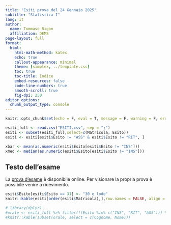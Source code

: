 ```yaml
---
title: 'Esiti prova del 24 Gennaio 2025'
subtitle: "Statistica I"
lang: it
author:
  name: Tommaso Rigon
  affiliation: DEMS
page-layout: full
format:
  html:
    html-math-method: katex
    echo: true
    callout-appearance: minimal
    theme: [simplex, ../template.css]
    toc: true
    toc-title: Indice
    embed-resources: false
    code-line-numbers: true
    smooth-scroll: true
    fig-dpi: 250
editor_options: 
  chunk_output_type: console
---
```


```r
knitr::opts_chunk$set(echo = F, eval = T, message = F, warning = F, error = F, comment = NA, cache = F, include = T, R.options = list(width = 100), collapse = T, dpi = 200, fig.align = "center", fig.height = 4.5, fig.width = 7)
```

```r
esiti_full <- read.csv("ESITI.csv", sep = ";")
esiti <- subset(esiti_full,select=c(Matricola, Esito))
esiti <- esiti[esiti$Esito != "ASS" & esiti$Esito != "RIT", ]

xbar <- mean(as.numeric(esiti$Esito[esiti$Esito != "INS"]))
xmed <- median(as.numeric(esiti$Esito[esiti$Esito != "INS"]))
```


## Testo dell'esame

La [prova d'esame](24_01_2025.html) è disponibile online. Per visionare la propria prova è possibile venire a ricevimento.

<!-- ## Distribuzione degli esiti -->


<!-- La mediana dei voti sufficienti è `26`. La distribuzione dei voti sufficienti è riportata nel seguito tramite un boxplot. -->

<!-- ```{r} -->
<!-- par(mfrow = c(1, 1)) -->
<!-- boxplot(as.numeric(esiti$Esito[esiti$Esito != "INS"]), xlab = "Voti sufficienti", horizontal = TRUE) -->
<!-- ``` -->

<!-- ## Esiti -->

```r
esiti$Esito[esiti$Esito == 31] <- "30 e lode"
knitr::kable(esiti[order(esiti$Matricola),],row.names = FALSE, align = c('l', 'l'))
```

```r
# library(dplyr)
#orale <- esiti_full %>% filter(!(Esito %in% c("INS", "RIT", "ASS"))) %>% filter(Esito >= 27)
#knitr::kable(subset(orale, select = c(Cognome, Nome)))
```
